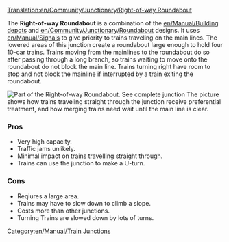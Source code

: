 [[Translation:en/Community/Junctionary/Right-of-way Roundabout]]
{{en/Community/Junctionary/Navigation}}

The '''Right-of-way Roundabout''' is a combination of the [[en/Manual/Building depots]] and [[en/Community/Junctionary/Roundabout]] designs.  It uses [[en/Manual/Signals]] to give priority to trains traveling on the main lines.  The lowered areas of this junction create a roundabout large enough to hold four 10-car trains. Trains moving from the mainlines to the roundabout do so after passing through a long branch, so trains waiting to move onto the roundabout do not block the main line. Trains turning right have room to stop and not block the mainline if interrupted by a train exiting the roundabout.

[[File:en/Community/Junctionary/AdvancedMain4WaySmall.png|none|frame|Part of the Right-of-way Roundabout. [[File:en/Community/Junctionary/AdvancedMain4Way.png|See complete junction]]]]
The picture shows how trains traveling straight through the junction receive preferential treatment, and how merging trains need wait until the main line is clear.

===Pros===
*Very high capacity.
*Traffic jams unlikely.
*Minimal impact on trains travelling straight through.
*Trains can use the junction to make a U-turn.
 
===Cons===
*Reqiures a large area.
*Trains may have to slow down to climb a slope.
*Costs more than other junctions.
*Turning Trains are slowed down by lots of turns.

[[Category:en/Manual/Train Junctions]]